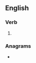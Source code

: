 ==English==

===Verb===
{{head|en|verb form}}

# {{en-third-person singular of|pollicate}}

===Anagrams===
* {{anagrams|en|a=aceillopst|Capetillos|pacotilles}}